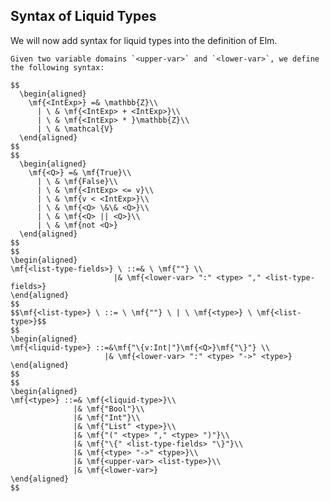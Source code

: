 ## Syntax of Liquid Types

We will now add syntax for liquid types into the definition of Elm.

```definition
Given two variable domains `<upper-var>` and `<lower-var>`, we define the following syntax:

$$
  \begin{aligned}
    \mf{<IntExp>} =& \mathbb{Z}\\
      | \ & \mf{<IntExp> + <IntExp>}\\
      | \ & \mf{<IntExp> * }\mathbb{Z}\\
      | \ & \mathcal{V}
  \end{aligned}
$$
$$
  \begin{aligned}
    \mf{<Q>} =& \mf{True}\\
      | \ & \mf{False}\\
      | \ & \mf{<IntExp> <= v}\\
      | \ & \mf{v < <IntExp>}\\
      | \ & \mf{<Q> \&\& <Q>}\\
      | \ & \mf{<Q> || <Q>}\\
      | \ & \mf{not <Q>}
  \end{aligned}
$$
$$
\begin{aligned}
\mf{<list-type-fields>} \ ::=& \ \mf{""} \\
                       |& \mf{<lower-var> ":" <type> "," <list-type-fields>}
\end{aligned}
$$
$$\mf{<list-type>} \ ::= \ \mf{""} \ | \ \mf{<type>} \ \mf{<list-type>}$$
$$
\begin{aligned}
\mf{<liquid-type>} ::=&\mf{"\{v:Int|"}\mf{<Q>}\mf{"\}"} \\
                     |& \mf{<lower-var> ":" <type> "->" <type>}
\end{aligned}
$$
$$
\begin{aligned}
\mf{<type>} ::=& \mf{<liquid-type>}\\
              |& \mf{"Bool"}\\
              |& \mf{"Int"}\\
              |& \mf{"List" <type>}\\
              |& \mf{"(" <type> "," <type> ")"}\\
              |& \mf{"\{" <list-type-fields> "\}"}\\
              |& \mf{<type> "->" <type>}\\
              |& \mf{<upper-var> <list-type>}\\
              |& \mf{<lower-var>}
\end{aligned}
$$
```